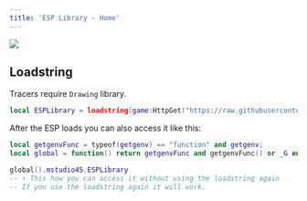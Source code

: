 ```yaml
---
title: 'ESP Library - Home'
---
```


<img
  className="block dark:hidden"
  src="/images/esp_design.png"
/>

## Loadstring

<Info>Tracers require `Drawing` library.</Info>
```lua esp_lib.lua
local ESPLibrary = loadstring(game:HttpGet("https://raw.githubusercontent.com/mstudio45/MS-ESP/refs/heads/main/source.lua"))()
```

After the ESP loads you can also access it like this:
```lua global_esp.lua
local getgenvFunc = typeof(getgenv) == "function" and getgenv;
local global = function() return getgenvFunc and getgenvFunc() or _G end;

global().mstudio45.ESPLibrary 
-- ↑ This how you can access it without using the loadstring again
-- If you use the loadstring again it will work.
```
